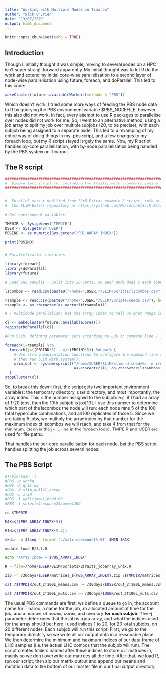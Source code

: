 ```yaml
---
title: "Working with Multiple Nodes on Tinaroo"
author: "Nick O'Brien"
date: "13/07/2020"
output: html_document
---
```


```r
knitr::opts_chunk$set(echo = TRUE)
```

## Introduction
Though I initially thought it was simple, moving to several nodes on a HPC isn't super straightforward apparently.
My initial thought was to let R do the work and extend my initial core-wise parallelisation to a second layer of node-wise parallelisation using future, foreach, and doParallel. This led to this code:

``` r
makeCluster(future::availableWorkers(methods = "PBS"))
```

Which doesn't work. I tried some more ways of feeding the PBS node data to R by querying the PBS environment variable $PBS_NODEFILE, however this also did not work. In fact, every attempt to use R packages to parallelise over nodes did not work for me. So, I went to an alternative method, using a job array to split my job over multiple subjobs (20, to be precise), with each subjob being assigned to a separate node. This led to a revamping of my entire way of doing things in my .pbs script, and a few changes to my foreach loop, but my R script stayed largely the same. Now, my R script handles by-core parallelisation, with by-node parallelisation being handled by the PBS system on Tinaroo.

## The R script

``` r
##############################################################################################################
#  Simple test script for including two traits, with arguments coming from latin square, for use on cluster
##############################################################################################################


#  Parallel script modified from SLiM-Extras example R script, info at
#  the SLiM-Extras repository at https://github.com/MesserLab/SLiM-Extras.

# Get environment variables

TMPDIR <- Sys.getenv('TMPDIR')
USER <- Sys.getenv('USER')
PBSIND <- as.numeric(Sys.getenv("PBS_ARRAY_INDEX"))

print(PBSIND)


# Parallelisation libraries 

library(foreach)
library(doParallel)
library(future)

# Load LHS samples - Split into 20 parts, so each node does 5 each (500 total runs/node)

lscombos <- read.csv(paste0("/home/",USER,"/SLiM/Scripts/lscombos.csv"), header = T)

rsample <- read.csv(paste0("/home/",USER,"/SLiM/Scripts/seeds.csv"), header = F)
rsample <- as.character(as.vector(t(rsample)))

# - Multinode parallelism: Use the array index to tell us what range in lscombos to evaluate: from (index*5) -4: index*5

cl <- makeCluster(future::availableCores())
registerDoParallel(cl)

#Run SLiM, defining parameter sets according to LHS in command line - j is from (PBSIND*5 )-4 to PBSIND*5

foreach(i=rsample) %:%
  foreach(j=((PBSIND*5) - 4):(PBSIND*5)) %dopar% {
    # Use string manipulation functions to configure the command line args, feeding from a data frame of latin square combinations
    # then run SLiM with system(),
    slim_out <- system(sprintf("/home/$USER/SLiM/slim -d seed=%s -d rregion=%s -d Ne=%i -d QTL_cov=%f -d pleiorate=%f -d delmu=%f -d rwide=%s -d modelindex=%i /home/$USER/SLiM/Scripts/null2T100L_june_restruct2_opt.slim", 
                               as.character(i), as.character(lscombos$rregions[j]), as.integer(round(lscombos$Ne[j])), lscombos$pleiocov[j], lscombos$pleiorate[j], lscombos$delmu[j], as.character(lscombos$rwide[j]), j, intern=T))
  }
stopCluster(cl)

```


So, to break this down: first, the script gets two important environment variables: the temporary directory, user directory, and most importantly, the array index. This is the number assigned to the subjob: e.g. if I had an array of 1-20 jobs, then the 10th subjob is job[10]. I use this number to determine which part of the lscombos the node will run: each node runs 5 of the 100 total hypercube combinations, and all 100 replicates of those 5. Since we are taking 5 jobs, we multiply the array index by that number for the maximum index of lscombos we will reach, and take 4 from that for the minimum. (seen in the j= ... line in the foreach loop). TMPDIR and USER are used for file paths.

That handles the per-core parallelisation for each node, but the PBS script handles splitting the job across several nodes:

## The PBS Script

```bash
#!/bin/bash -l
#PBS -q workq
#PBS -A qris-uq
#PBS -N slim_null2T_array
#PBS -J 1-20
#PBS -l walltime=110:00:00
#PBS -l select=1:ncpus=24:mem=120G

cd $TMPDIR

MAX=$((PBS_ARRAY_INDEX*5))

MIN=$((PBS_ARRAY_INDEX*5-4))

mkdir -p $(seq --format './matrices/model%.0f' $MIN $MAX)

module load R/3.5.0

echo "Array index = $PBS_ARRAY_INDEX"

R --file=/home/$USER/SLiM/Scripts/2traits_jobarray_unix.R

zip -r /30days/$USER/matrices_${PBS_ARRAY_INDEX}.zip /$TMPDIR/matrices

cat /$TMPDIR/out_2T100L_means.csv >> /30days/$USER/out_2T100L_means.csv

cat /$TMPDIR/out_2T100L_muts.csv >> /30days/$USER/out_2T100L_muts.csv
```

The usual PBS commands are first: we define a queue to go in, the account name for Tinaroo, a name for the job, an allocated amount of time for the job, and a number of nodes, cores, and memory **for each subjob**! The -j parameter determines that the job is a job array, and what the indices used for the array should be: here I used indices 1 to 20, for 20 total subjobs, on 20 different nodes. Each subjob will run this script. First, we go to the temporary directory so we write all our output data in a reasonable place. We then determine the minimum and maximum indices of our data frame of LHC samples (i.e. the actual LHC combos that the subjob will run). The script creates folders named after these indices to store our matrices in, mainly so we don't overwrite our matrices all the time. After that, we load R, run our script, then zip our matrix output and append our means and mutation data to the bottom of our master file in our final output directory.  



